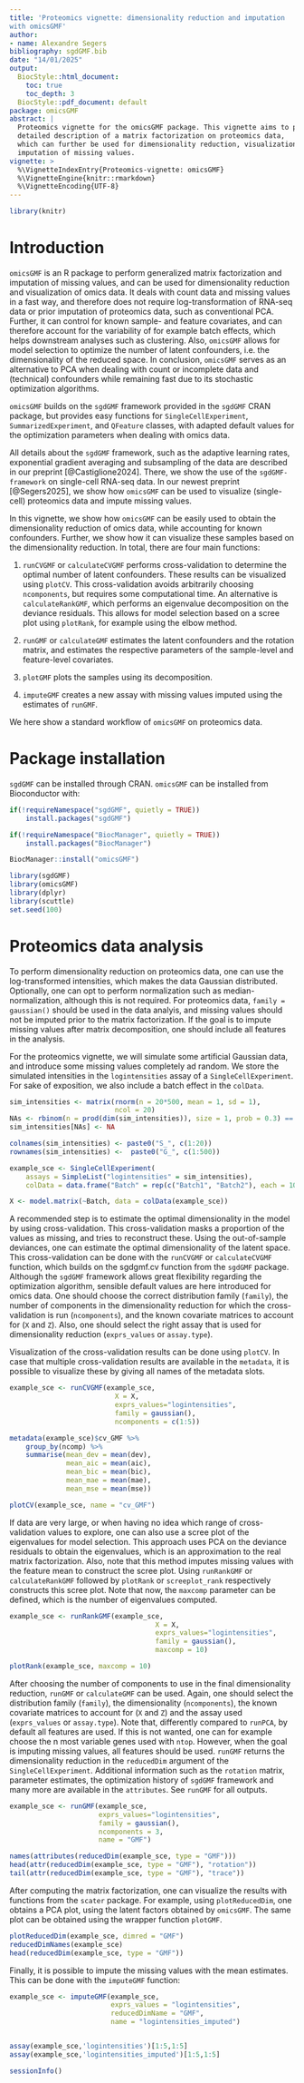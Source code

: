 ```yaml
---
title: 'Proteomics vignette: dimensionality reduction and imputation 
with omicsGMF'
author:
- name: Alexandre Segers
bibliography: sgdGMF.bib
date: "14/01/2025"
output: 
  BiocStyle::html_document:
    toc: true
    toc_depth: 3
  BiocStyle::pdf_document: default
package: omicsGMF
abstract: |
  Proteomics vignette for the omicsGMF package. This vignette aims to provide a 
  detailed description of a matrix factorization on proteomics data, 
  which can further be used for dimensionality reduction, visualization and 
  imputation of missing values.
vignette: >
  %\VignetteIndexEntry{Proteomics-vignette: omicsGMF}
  %\VignetteEngine{knitr::rmarkdown}
  %\VignetteEncoding{UTF-8}
---
```

  
```r
library(knitr)
```

# Introduction

`omicsGMF` is an R package to perform generalized matrix factorization and 
imputation of missing values, and
can be used for dimensionality reduction and visualization of omics data.
It deals with count data and missing values in 
a fast way, and therefore does not require log-transformation of RNA-seq data 
or prior imputation of proteomics data, such as conventional PCA. Further, it 
can control for known sample- and feature covariates, and can therefore
account for the variability of for example batch effects, which helps
downstream analyses such as clustering. Also, `omicsGMF`
allows for model selection to optimize the 
number of latent confounders, i.e. the dimensionality of the reduced space. 
In conclusion, `omicsGMF` serves as an alternative to PCA 
when dealing with count or incomplete data and (technical) confounders while 
remaining fast due to its stochastic optimization algorithms.

`omicsGMF` builds on the `sgdGMF` framework provided in the `sgdGMF` CRAN 
package, but provides easy functions for `SingleCellExperiment`, 
`SummarizedExperiment`,
and `QFeature` classes, with adapted default values for the optimization 
parameters when dealing with omics data.

All details about the `sgdGMF` framework, such as the adaptive learning rates,
exponential gradient averaging and subsampling of the data are 
described in our preprint [@Castiglione2024]. There, we show the use of the
`sgdGMF-framework` on single-cell RNA-seq data. In our newest preprint 
[@Segers2025], we show how `omicsGMF` can be used to visualize (single-cell) 
proteomics data and impute missing values.

In this vignette, we show how `omicsGMF` can be easily used to obtain the
dimensionality reduction of omics data, while accounting for known 
confounders. Further, we show how it can visualize these samples based on
the dimensionality reduction. In total, there are four main functions:

1. `runCVGMF` or `calculateCVGMF` performs cross-validation to determine the 
optimal number of latent confounders. These results can be visualized using 
`plotCV`. This cross-validation avoids arbitrarily choosing `ncomponents`, but
requires some computational time. An alternative is `calculateRankGMF`, which
performs an eigenvalue decomposition on the deviance residuals. This allows for
model selection based on a scree plot using `plotRank`, for example using
the elbow method.

2. `runGMF` or `calculateGMF` estimates the latent confounders and the rotation
matrix, and estimates the respective parameters of the sample-level and 
feature-level covariates.

3. `plotGMF` plots the samples using its decomposition.

4. `imputeGMF` creates a new assay with missing values imputed using the 
estimates of `runGMF`.


We here show a standard workflow of `omicsGMF` on proteomics data.


# Package installation

`sgdGMF` can be installed through CRAN.
`omicsGMF` can be installed from Bioconductor with:

```r
if(!requireNamespace("sgdGMF", quietly = TRUE))
    install.packages("sgdGMF")

if(!requireNamespace("BiocManager", quietly = TRUE))
    install.packages("BiocManager")

BiocManager::install("omicsGMF")
```


```r
library(sgdGMF)
library(omicsGMF)
library(dplyr)
library(scuttle)
set.seed(100)
```


# Proteomics data analysis

To perform dimensionality reduction on proteomics data, one can use the 
log-transformed intensities, which makes the data Gaussian distributed. 
Optionally, one can opt to perform normalization such as median-normalization,
although this is not required. 
For proteomics data, `family = gaussian()` should be used in the data analyis, 
and missing 
values should not be imputed prior to the matrix factorization. If the goal
is to impute missing values after matrix decomposition, one should include all
features in the analysis.

For the proteomics vignette, we will simulate some artificial Gaussian 
data, and introduce some missing values completely ad random.
We store the simulated intensities in the `logintensities` assay of a 
`SingleCellExperiment`. For sake of exposition, we also include a batch
effect in the `colData`.


```r
sim_intensities <- matrix(rnorm(n = 20*500, mean = 1, sd = 1),
                          ncol = 20)
NAs <- rbinom(n = prod(dim(sim_intensities)), size = 1, prob = 0.3) == 1
sim_intensities[NAs] <- NA

colnames(sim_intensities) <- paste0("S_", c(1:20))
rownames(sim_intensities) <-  paste0("G_", c(1:500))

example_sce <- SingleCellExperiment(
    assays = SimpleList("logintensities" = sim_intensities),
    colData = data.frame("Batch" = rep(c("Batch1", "Batch2"), each = 10)))

X <- model.matrix(~Batch, data = colData(example_sce))
```



A recommended step is to estimate the optimal dimensionality in the model
by using cross-validation. This cross-validation masks a proportion of the
values as missing, and tries to reconstruct these. Using the out-of-sample 
deviances, one can estimate the optimal dimensionality of the latent space.
This cross-validation can be done with the `runCVGMF` or `calculateCVGMF` 
function, which builds 
on the sgdgmf.cv function from the `sgdGMF` package. Although the 
`sgdGMF` framework allows great flexibility regarding the optimization 
algorithm, sensible default values are here introduced for omics data. One
should choose the correct distribution family (`family`), the number
of components in the dimensionality reduction for which the cross-validation is
run (`ncomponents`), and the known covariate matrices to account for 
(`X` and `Z`). Also, one should select the right assay that is used for
dimensionality reduction (`exprs_values` or `assay.type`). 


Visualization of the cross-validation results can be done using 
`plotCV`. In case that multiple cross-validation results are available in the 
`metadata`, it is possible to visualize these by giving all names of the 
metadata slots.


```r
example_sce <- runCVGMF(example_sce, 
                          X = X,
                          exprs_values="logintensities", 
                          family = gaussian(), 
                          ncomponents = c(1:5))

metadata(example_sce)$cv_GMF %>% 
    group_by(ncomp) %>% 
    summarise(mean_dev = mean(dev),
              mean_aic = mean(aic),
              mean_bic = mean(bic),
              mean_mae = mean(mae),
              mean_mse = mean(mse))

plotCV(example_sce, name = "cv_GMF")

```


If data are very large, or when having no idea which range of cross-validation 
values to explore, one can also use a scree plot of the eigenvalues for model
selection. This approach uses PCA on the deviance residuals to obtain the
eigenvalues, which is an approximation to the real matrix factorization. Also,
note that this method imputes missing values with the feature mean to construct
the scree plot. Using `runRankGMF` or `calculateRankGMF` followed
by `plotRank` or `screeplot_rank` respectively constructs this scree plot. 
Note that now, the `maxcomp` parameter can be defined, which is the number of 
eigenvalues computed. 


```r
example_sce <- runRankGMF(example_sce, 
                                    X = X, 
                                    exprs_values="logintensities", 
                                    family = gaussian(),
                                    maxcomp = 10)

plotRank(example_sce, maxcomp = 10)
```




After choosing the number of components to use in the final dimensionality
reduction, `runGMF` or `calculateGMF` can be used. Again, one should select the
distribution family (`family`), the dimensionality (`ncomponents`), 
the known covariate matrices to account for (`X` and `Z`) and the 
assay used (`exprs_values` or `assay.type`). Note that, differently compared to
`runPCA`, by default all features are used. If this is not wanted, one can 
for example choose the n most variable genes used with `ntop`. However,
when the goal is imputing missing values, all features should be used.
`runGMF` returns the dimensionality reduction in the `reducedDim` argument of 
the `SingleCellExperiment`. Additional information such as the `rotation` 
matrix, parameter estimates, the optimization history of `sgdGMF` framework 
and many more are available in the `attributes`. See `runGMF` for all 
outputs. 


```r
example_sce <- runGMF(example_sce, 
                      exprs_values="logintensities", 
                      family = gaussian(), 
                      ncomponents = 3,
                      name = "GMF")

names(attributes(reducedDim(example_sce, type = "GMF")))
head(attr(reducedDim(example_sce, type = "GMF"), "rotation"))
tail(attr(reducedDim(example_sce, type = "GMF"), "trace"))

```


After computing the matrix factorization, one can visualize the results with 
functions from the `scater` package. For example, using `plotReducedDim`, 
one obtains a PCA plot, using the latent factors obtained by `omicsGMF`. The 
same plot can be obtained using the wrapper function `plotGMF`.



```r
plotReducedDim(example_sce, dimred = "GMF")
reducedDimNames(example_sce)
head(reducedDim(example_sce, type = "GMF"))
```

Finally, it is possible to impute the missing values with the mean estimates. 
This can be done with the `imputeGMF` function:

```r
example_sce <- imputeGMF(example_sce, 
                         exprs_values = "logintensities", 
                         reducedDimName = "GMF",
                         name = "logintensities_imputed")


assay(example_sce,'logintensities')[1:5,1:5]
assay(example_sce,'logintensities_imputed')[1:5,1:5]
```


```r
sessionInfo()
```

